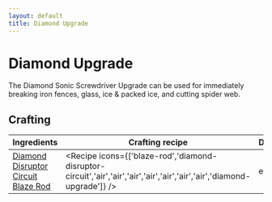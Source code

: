 ```yaml
---
layout: default
title: Diamond Upgrade
---
```



Diamond Upgrade
===================

The Diamond Sonic Screwdriver Upgrade can be used for immediately breaking iron fences, glass, ice & packed ice, and cutting spider web.

## Crafting

| Ingredients | Crafting recipe | Difficulty |
| ----------- | --------------- | ------------- |
| [Diamond Disruptor Circuit](/items/diamond-disruptor-circuit)<br/>[Blaze Rod](https://minecraft.wiki/w/Blaze_Rod) | <Recipe icons={['blaze-rod','diamond-disruptor-circuit','air','air','air','air','air','air','air','diamond-upgrade']} /> | easy |

